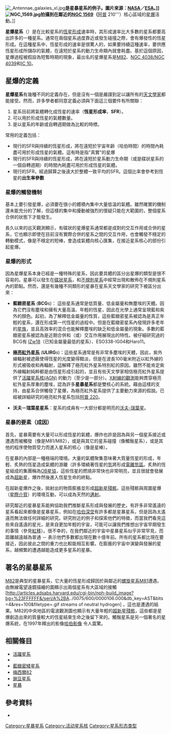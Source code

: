 [[File:_Antennae_galaxies_xl.jpg|right]]'''是星暴星系的例子。圖片來源：[[NASA|NASA]]／[[ESA|ESA]]。]]
[[File:NGC_1569.jpg|thumb]]拍攝到在鄰近的[[NGC_1569|NGC 1569]]（'''[[特殊星系圖集|阿普]] 210'''）核心區域的[[星爆|星爆]]活動。]]

'''星爆星系'''（{{lang-en|starburst galaxy}}）是在比較星系的[[恆星形成|恆星形成]]速率時，其形成速率比大多數的星系都要高出許多的一種星系。通常在兩個星系過度靠近或發生碰撞之際，會有爆發性的恆星形成。在這種星系中，恆星形成的速率是很驚人的，如果要持續這種速率，要供應恆星形成所儲存的氣體，在遠短於星系的動力生命期內就會耗盡。基於這個原因，星爆過程被假設為短暫時期的現象，最出名的星爆星系是[[雪茄星系|M82]]、[[觸鬚星系|NGC 4038/NGC 4039]]和[[IC_10|IC 10]]。

== 星爆的定義 ==
'''星爆星系'''有幾種不同的定義存在，但是沒有一個是嚴謹到足以讓所有的[[天文學家|天文學家]]都能接受。然而，許多學者都同意定義必須與下面這三個要件有所關聯：
# 星系目前將氣體轉化成恆星的速率（'''恆星形成率'''，'''SFR'''）。
# 可以用於形成恆星的氣體數量。
# 是以星系的年齡或自轉週期做為比較的時標。

常用的定義包括：
* 現行的SFR與持續的恆星形成，將在遠短於宇宙年齡（哈伯時間）的時間內耗盡可用於形成恆星的氣體。這有時是指"真實"的星爆
* 現行的SFR與持續的恆星形成，將在遠短於星系動力生命期（或是碟狀星系的一個自轉週期）的時間內耗盡可用於形成恆星的氣體。
* 現行的SFR，經過歸算之後遠大於整體一致平均的SFR。這個比率會參考到恆星的'''出生率參數'''

=== 星爆的觸發機制 ===
基本上要引發星爆，必須要在很小的體積內集中大量低溫的氣體。雖然確實的機制還未能充分的了解，但這樣的集中和擾動被強烈的懷疑只能在大範圍的，整個星系合併的狀態下才能發生。

長久以來的巡天觀測顯示，有碟狀的星爆星系通常都是成對的交互作用或合併的星系，它也顯示即使在目前沒有實際合併的星系之間的交互作用，也會觸發不穩定的轉動模式，像是不穩定的短棒，會造成氣體向核心匯集，在接近星系核心的部份引起星爆。

=== 星爆的形式 ===
因為星爆星系本身已經是一種特殊的星系，因此要具體的區分出星爆的類型是很不容易的。星暴可以發生在[[螺旋星系|碟狀星系]]，和[[不規則星系|不規則星系]]中經常出現和散佈在不規則星系內的節點。然而，還是有幾種不同類形的星暴在星系天文學家的研究下被區分出來：

* '''藍緻密星系''' ('''BCG'''s)：<!-- [[藍緻密星系|藍緻密星系]]參照回本章節 --> 這些星系通常是低質量、低金屬量和無塵埃的天體。因為它們沒有塵埃和擁有大量高溫、年輕的恆星，因此在光學上通常呈現藍和紫外的顏色。起初，為了解釋低金屬量的性質，這些藍緻密星系被認為是真正年輕的星系，還在形成第一代恆星的過程中。但是在藍緻密星系內發現許多老年的[[星族|星族]]，並且高效率的混合也能解釋塵埃的缺乏和低金屬量的現象。多數的藍緻密星系被認為是近期合併和（或）交互作用展現出的特性。被仔細研究過的BCG有 [[I_Zwicky_18|IZw18]]（已知金屬量最低的星系）、ESO338-IG04和Haro11。 

* '''[[亮紅外星系|極亮紅外星系]]''' ('''ULIRG'''s)：這些星系通常是有非常多塵埃的天體，因此，紫外線輻射被遮蔽使得恆星的光度變得黯淡，但是在波長100毫米附近以紅外線的形式被吸收和再輻射，這解釋了極亮紅外星系特別紅的原因。雖然不能肯定紫外線輻射純粹都是由恆星形成引起的，並且有些天文學家相信極亮紅外星系提供了[[活躍星系核|活躍星系核(AGN)]] 的動力（至少是一部分）。[[X射線天文學|X射線的觀測]]能夠貫穿極亮紅外星系厚重的塵埃，認為許多'''星暴星系'''都是雙核心的系統。藉由這樣的支持，由星系合併觸發了星爆，為極亮紅外星系提供了主要動力來源的假說。已經被詳細研究的極亮紅外星系包括[[阿普_220|阿普 220]]。

* '''沃夫－瑞葉星星系'''：星系的成員有一大部分都是明亮的[[沃爾夫-拉葉星|沃夫-瑞葉星]]。

=== 星暴的要素（成因） ===
首先，星暴需要有大量可以形成恆星的氣體，爆炸也許是因為與另一個星系接近或遭遇而被觸發（像是M81/M82），或是與其它的星系碰撞（像觸鬚星系），或是其他的程序使物質受力而進入星系的核心（像是星棒）。

在星暴的內部是一種極端的環境。大量的氣體聚集意味著大質量恆星的形成，年輕、炙熱的恆星造成氣體的游離（許多環繞著恆星的[[氫|氫]]將形成[[電離氫區|電離氫區]]。炙熱的恆星組成的集團稱為[[OB星協|OB星協]]，這些恆星的燃燒非常快也非常明亮，並且很就會發展成為[[超新星|超新星]]，爆炸然後進入恆星生命的終點。

在超新星爆炸之後，拋射出的物質膨脹並形成[[超新星殘骸|超新星殘骸]]。這些殘骸與周圍星爆（[[星際介質|星際介質]]）的環境互動，可以成為天然的[[天文物理邁射|邁射]]。

研究鄰近的星暴星系能夠協助我們推斷星系形成與發展的歷史。有許多非常遙遠的星系看起來都像是星暴星系，例如在[[哈伯深空|哈伯深空]]有許多都是星暴星系，但是因為太遙遠而無法做任何詳細的研究。研究附近的例子和探索他們的特徵，而當我們看見這些來自遙遠的星光，是來自更加年輕的宇宙，可能可以讓我們推想出宇宙早期發生的事情（參見[[紅移|紅移]]）。很不幸的，在我們鄰近的宇宙中星暴星系似乎非常罕見，而距離越遠越為普通 － 表示他們多數都出現在數十億年前。所有的星系都比現在要接近，因此彼此之間的重力也比較能相互影響。在膨脹的宇宙中演變與發展的星系，越頻繁的遭遇越能造成更多星系的星暴。

== 著名的星暴星系 ==
[[雪茄星系|M82]]是典型的星暴星系，它大量的恆星形成歸因於與鄰近的[[螺旋星系|螺旋星系]][[M81|M81]]遭遇。由無線電望遠鏡描繪的圖顯示出兩個星系有大區域的接觸 [http://articles.adsabs.harvard.edu/cgi-bin/nph-build_image?bg=%23FFFFFF&/seri/A%2BA../0075/600/0000106.000&db_key=AST&bits=4&res=100&filetype=.gif streams of neutral hydrogen] {{Wayback|url=http://articles.adsabs.harvard.edu/cgi-bin/nph-build_image?bg=%23FFFFFF&%2Fseri%2FA%2BA..%2F0075%2F600%2F0000106.000&db_key=AST&bits=4&res=100&filetype=.gif |date=20160316015958 }}，這也是遭遇的結果。M82的中央地區的電波觀測圖也顯示有大量年輕的[[超新星殘骸|超新星殘骸]]，這些都是星爆創造出來的質量較大的恆星結束生命之後留下來的。觸鬚星系是另一個著名的星爆系統，在1997年釋出的影像[http://hubblesite.org/newscenter/newsdesk/archive/releases/1997/34/ 哈伯影像] {{Wayback|url=http://hubblesite.org/newscenter/newsdesk/archive/releases/1997/34/ |date=20060906130908 }}令人震驚。

== 相關條目 ==
*[[活動星系核|活躍星系]]
*{{link-en|恆星苗圃星系|Baby Boom Galaxy}}
*[[矮星系#藍緻密矮星系|藍緻密矮星系]]
*[[雪茄星系|梅西爾82]]
*[[豌豆星系|豌豆星系]]
*[[星暴|星暴]]

{{星系}}
{{AGN}}

{{Authority control}}
[[Category:星暴星系|Category:星暴星系]]
[[Category:活动星系核|Category:活动星系核]]
[[Category:星系形态类型|Category:星系形态类型]]

== 參考資料 ==
* {{cite web
|url=http://chandra.harvard.edu/xray_sources/starburst.html
|title=Chandra :: Field Guide to X-ray Sources :: Starburst Galaxies
|publisher=chandra.harvard.edu
|accessdate=2007-12-29
|last=
|first=
|archive-date=2019-03-16
|archive-url=https://web.archive.org/web/20190316081832/http://chandra.harvard.edu/xray_sources/starburst.html
|dead-url=no
}}